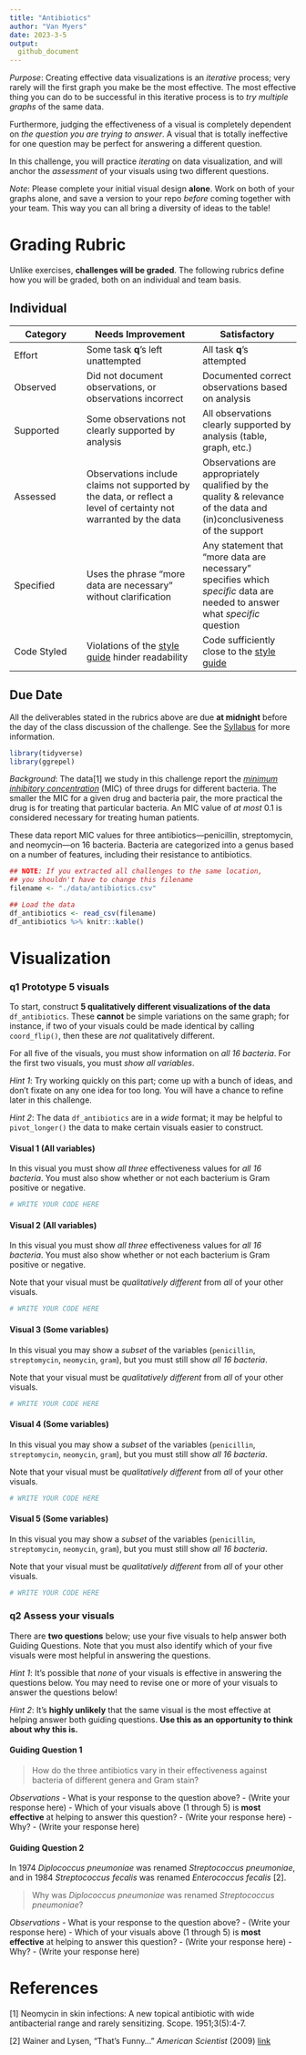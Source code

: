 ```yaml
---
title: "Antibiotics"
author: "Van Myers"
date: 2023-3-5
output:
  github_document
---
```


*Purpose*: Creating effective data visualizations is an *iterative* process; very rarely will the first graph you make be the most effective. The most effective thing you can do to be successful in this iterative process is to *try multiple graphs* of the same data.

Furthermore, judging the effectiveness of a visual is completely dependent on *the question you are trying to answer*. A visual that is totally ineffective for one question may be perfect for answering a different question.

In this challenge, you will practice *iterating* on data visualization, and will anchor the *assessment* of your visuals using two different questions.

*Note*: Please complete your initial visual design **alone**. Work on both of your graphs alone, and save a version to your repo *before* coming together with your team. This way you can all bring a diversity of ideas to the table!

<!-- include-rubric -->

# Grading Rubric

<!-- -------------------------------------------------- -->

Unlike exercises, **challenges will be graded**. The following rubrics define how you will be graded, both on an individual and team basis.

## Individual

<!-- ------------------------- -->

| Category    | Needs Improvement                                                                                                | Satisfactory                                                                                                               |
|------------------|-----------------------------|-------------------------|
| Effort      | Some task **q**'s left unattempted                                                                               | All task **q**'s attempted                                                                                                 |
| Observed    | Did not document observations, or observations incorrect                                                         | Documented correct observations based on analysis                                                                          |
| Supported   | Some observations not clearly supported by analysis                                                              | All observations clearly supported by analysis (table, graph, etc.)                                                        |
| Assessed    | Observations include claims not supported by the data, or reflect a level of certainty not warranted by the data | Observations are appropriately qualified by the quality & relevance of the data and (in)conclusiveness of the support      |
| Specified   | Uses the phrase "more data are necessary" without clarification                                                  | Any statement that "more data are necessary" specifies which *specific* data are needed to answer what *specific* question |
| Code Styled | Violations of the [style guide](https://style.tidyverse.org/) hinder readability                                 | Code sufficiently close to the [style guide](https://style.tidyverse.org/)                                                 |

## Due Date

<!-- ------------------------- -->

All the deliverables stated in the rubrics above are due **at midnight** before the day of the class discussion of the challenge. See the [Syllabus](https://docs.google.com/document/d/1qeP6DUS8Djq_A0HMllMqsSqX3a9dbcx1/edit?usp=sharing&ouid=110386251748498665069&rtpof=true&sd=true) for more information.

```r
library(tidyverse)
library(ggrepel)
```

*Background*: The data[1] we study in this challenge report the [*minimum inhibitory concentration*](https://en.wikipedia.org/wiki/Minimum_inhibitory_concentration) (MIC) of three drugs for different bacteria. The smaller the MIC for a given drug and bacteria pair, the more practical the drug is for treating that particular bacteria. An MIC value of *at most* 0.1 is considered necessary for treating human patients.

These data report MIC values for three antibiotics---penicillin, streptomycin, and neomycin---on 16 bacteria. Bacteria are categorized into a genus based on a number of features, including their resistance to antibiotics.

```r
## NOTE: If you extracted all challenges to the same location,
## you shouldn't have to change this filename
filename <- "./data/antibiotics.csv"

## Load the data
df_antibiotics <- read_csv(filename)
df_antibiotics %>% knitr::kable()
```

# Visualization

<!-- -------------------------------------------------- -->

### **q1** Prototype 5 visuals

To start, construct **5 qualitatively different visualizations of the data** `df_antibiotics`. These **cannot** be simple variations on the same graph; for instance, if two of your visuals could be made identical by calling `coord_flip()`, then these are *not* qualitatively different.

For all five of the visuals, you must show information on *all 16 bacteria*. For the first two visuals, you must *show all variables*.

*Hint 1*: Try working quickly on this part; come up with a bunch of ideas, and don't fixate on any one idea for too long. You will have a chance to refine later in this challenge.

*Hint 2*: The data `df_antibiotics` are in a *wide* format; it may be helpful to `pivot_longer()` the data to make certain visuals easier to construct.

#### Visual 1 (All variables)

In this visual you must show *all three* effectiveness values for *all 16 bacteria*. You must also show whether or not each bacterium is Gram positive or negative.

```r
# WRITE YOUR CODE HERE
```

#### Visual 2 (All variables)

In this visual you must show *all three* effectiveness values for *all 16 bacteria*. You must also show whether or not each bacterium is Gram positive or negative.

Note that your visual must be *qualitatively different* from *all* of your other visuals.

```r
# WRITE YOUR CODE HERE
```

#### Visual 3 (Some variables)

In this visual you may show a *subset* of the variables (`penicillin`, `streptomycin`, `neomycin`, `gram`), but you must still show *all 16 bacteria*.

Note that your visual must be *qualitatively different* from *all* of your other visuals.

```r
# WRITE YOUR CODE HERE
```

#### Visual 4 (Some variables)

In this visual you may show a *subset* of the variables (`penicillin`, `streptomycin`, `neomycin`, `gram`), but you must still show *all 16 bacteria*.

Note that your visual must be *qualitatively different* from *all* of your other visuals.

```r
# WRITE YOUR CODE HERE
```

#### Visual 5 (Some variables)

In this visual you may show a *subset* of the variables (`penicillin`, `streptomycin`, `neomycin`, `gram`), but you must still show *all 16 bacteria*.

Note that your visual must be *qualitatively different* from *all* of your other visuals.

```r
# WRITE YOUR CODE HERE
```

### **q2** Assess your visuals

There are **two questions** below; use your five visuals to help answer both Guiding Questions. Note that you must also identify which of your five visuals were most helpful in answering the questions.

*Hint 1*: It's possible that *none* of your visuals is effective in answering the questions below. You may need to revise one or more of your visuals to answer the questions below!

*Hint 2*: It's **highly unlikely** that the same visual is the most effective at helping answer both guiding questions. **Use this as an opportunity to think about why this is.**

#### Guiding Question 1

> How do the three antibiotics vary in their effectiveness against bacteria of different genera and Gram stain?

*Observations* - What is your response to the question above? - (Write your response here) - Which of your visuals above (1 through 5) is **most effective** at helping to answer this question? - (Write your response here) - Why? - (Write your response here)

#### Guiding Question 2

In 1974 *Diplococcus pneumoniae* was renamed *Streptococcus pneumoniae*, and in 1984 *Streptococcus fecalis* was renamed *Enterococcus fecalis* [2].

> Why was *Diplococcus pneumoniae* was renamed *Streptococcus pneumoniae*?

*Observations* - What is your response to the question above? - (Write your response here) - Which of your visuals above (1 through 5) is **most effective** at helping to answer this question? - (Write your response here) - Why? - (Write your response here)

# References

<!-- -------------------------------------------------- -->

[1] Neomycin in skin infections: A new topical antibiotic with wide antibacterial range and rarely sensitizing. Scope. 1951;3(5):4-7.

[2] Wainer and Lysen, "That's Funny..." *American Scientist* (2009) [link](https://www.americanscientist.org/article/thats-funny)
